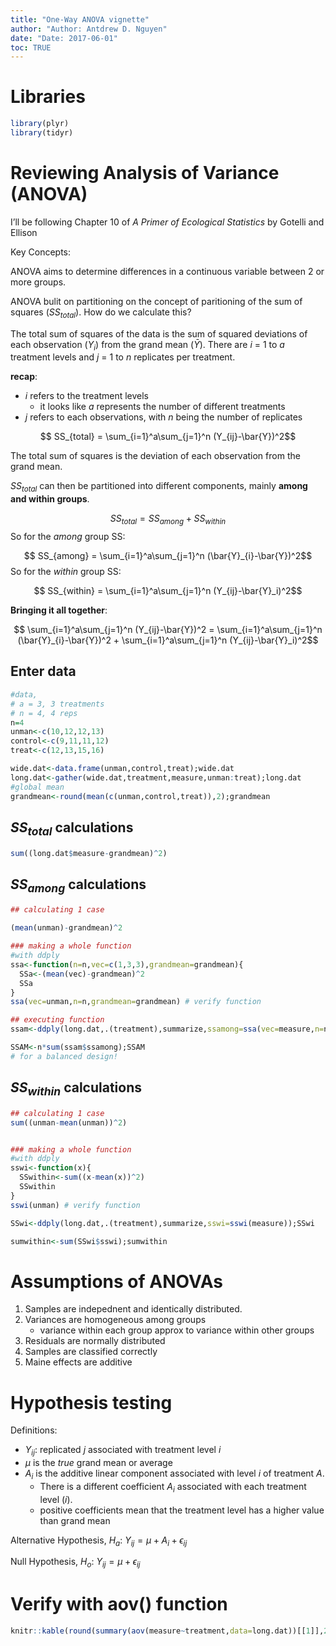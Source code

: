 ```yaml
---
title: "One-Way ANOVA vignette"
author: "Author: Antdrew D. Nguyen"
date: "Date: 2017-06-01"
toc: TRUE
---
```


# Libraries

```r
library(plyr)
library(tidyr)
```

# Reviewing Analysis of Variance (ANOVA)

I'll be following Chapter 10 of *A Primer of Ecological Statistics* by Gotelli and Ellison

Key Concepts:

ANOVA aims to determine differences in a continuous variable between 2 or more groups.

ANOVA bulit on partitioning on the concept of paritioning of the sum of squares ($SS_{total}$). How do we calculate this?

The total sum of squares of the data is the sum of squared deviations of each observation ($Y_i$) from the grand mean ($\bar{Y}$). There are $i$ = 1 to $a$ treatment levels and $j$ = 1 to $n$ replicates per treatment.

**recap**:

-   $i$ refers to the treatment levels
    -   it looks like $a$ represents the number of different treatments\
-   $j$ refers to each observations, with $n$ being the number of replicates

$$ SS_{total} = \sum_{i=1}^a\sum_{j=1}^n (Y_{ij}-\bar{Y})^2$$

The total sum of squares is the deviation of each observation from the grand mean.

$SS_{total}$ can then be partitioned into different components, mainly **among and within groups**.

$$SS_{total} = SS_{among} + SS_{within}$$ So for the *among* group SS:

$$ SS_{among} = \sum_{i=1}^a\sum_{j=1}^n (\bar{Y}_{i}-\bar{Y})^2$$ So for the *within* group SS:

$$ SS_{within} = \sum_{i=1}^a\sum_{j=1}^n (Y_{ij}-\bar{Y}_i)^2$$

**Bringing it all together**:

$$ \sum_{i=1}^a\sum_{j=1}^n (Y_{ij}-\bar{Y})^2 =  \sum_{i=1}^a\sum_{j=1}^n (\bar{Y}_{i}-\bar{Y})^2 +  \sum_{i=1}^a\sum_{j=1}^n (Y_{ij}-\bar{Y}_i)^2$$

## Enter data

```r
#data, 
# a = 3, 3 treatments
# n = 4, 4 reps
n=4
unman<-c(10,12,12,13)
control<-c(9,11,11,12)
treat<-c(12,13,15,16)

wide.dat<-data.frame(unman,control,treat);wide.dat
long.dat<-gather(wide.dat,treatment,measure,unman:treat);long.dat
#global mean
grandmean<-round(mean(c(unman,control,treat)),2);grandmean
```

## $SS_{total}$ calculations

```r
sum((long.dat$measure-grandmean)^2)
```

## $SS_{among}$ calculations

```r
## calculating 1 case

(mean(unman)-grandmean)^2

### making a whole function 
#with ddply
ssa<-function(n=n,vec=c(1,3,3),grandmean=grandmean){
  SSa<-(mean(vec)-grandmean)^2
  SSa
}
ssa(vec=unman,n=n,grandmean=grandmean) # verify function

## executing function
ssam<-ddply(long.dat,.(treatment),summarize,ssamong=ssa(vec=measure,n=n,grandmean=grandmean));ssam

SSAM<-n*sum(ssam$ssamong);SSAM
# for a balanced design!
```

## $SS_{within}$ calculations

```r

## calculating 1 case
sum((unman-mean(unman))^2)


### making a whole function 
#with ddply
sswi<-function(x){
  SSwithin<-sum((x-mean(x))^2)
  SSwithin
}
sswi(unman) # verify function

SSwi<-ddply(long.dat,.(treatment),summarize,sswi=sswi(measure));SSwi

sumwithin<-sum(SSwi$sswi);sumwithin
```

# Assumptions of ANOVAs

1.  Samples are indepednent and identically distributed.
2.  Variances are homogeneous among groups
    -   variance within each group approx to variance within other groups\
3.  Residuals are normally distributed\
4.  Samples are classified correctly\
5.  Maine effects are additive

# Hypothesis testing

Definitions:

-   $Y_{ij}$: replicated $j$ associated with treatment level $i$\
-   $\mu$ is the *true* grand mean or average\
-   $A_i$ is the additive linear component associated with level $i$ of treatment $A$.
    -   There is a different coefficient $A_i$ associated with each treatment level ($i$).\
    -   positive coefficients mean that the treatment level has a higher value than grand mean

Alternative Hypothesis, $H_a$: $Y_{ij} = \mu + A_i + \epsilon_{ij}$

Null Hypothesis, $H_o$: $Y_{ij} = \mu + \epsilon_{ij}$

# Verify with aov() function

```r
knitr::kable(round(summary(aov(measure~treatment,data=long.dat))[[1]],2))

```
